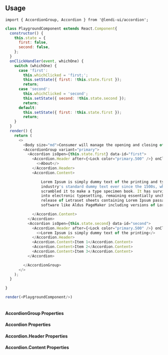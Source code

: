 
## Usage

```
import { AccordionGroup, Accordion } from '@lendi-ui/accordion';
```

```js
class PlaygroundComponent extends React.Component{
  constructor() {
    this.state = {
      first: false,
      second: false,
    };
  }
  onClickHandler(event, whichOne) {
    switch (whichOne) {
      case 'first':
        this.whichClicked = 'first;';
        this.setState({ first: !this.state.first });
        return;
      case 'second':
        this.whichClicked = 'second';
        this.setState({ second: !this.state.second });
        return;
      default:
        this.setState({ first: !this.state.first });
        return;
    }
  }
  render() {
    return (
      <>
        <Body size="md">Consumer will manage the opening and closing of the Accordion</Body>
        <AccordionGroup variant="primary">
          <Accordion isOpen={this.state.first} data-id="first">
            <Accordion.Header after={<Lock color="primary.500" />} onClick={(event) => this.onClickHandler(event, 'first')}>
              <>About</>
            </Accordion.Header>
            <Accordion.Content>

                Lorem Ipsum is simply dummy text of the printing and typesetting industry. Lorem Ipsum has been the
                industry's standard dummy text ever since the 1500s, when an unknown printer took a galley of type and
                scrambled it to make a type specimen book. It has survived not only five centuries, but also the leap
                into electronic typesetting, remaining essentially unchanged. It was popularised in the 1960s with the
                release of Letraset sheets containing Lorem Ipsum passages, and more recently with desktop publishing
                software like Aldus PageMaker including versions of Lorem Ipsum.

            </Accordion.Content>
          </Accordion>
          <Accordion isOpen={this.state.second} data-id="second">
            <Accordion.Header after={<Lock color="primary.500" />} onClick={(event) => this.onClickHandler(event, 'second')}>
              <>Lorem Ipsum is simply dummy text of the printing</>
            </Accordion.Header>
            <Accordion.Content>Item 1</Accordion.Content>
            <Accordion.Content>Item 2</Accordion.Content>
            <Accordion.Content>Item 3</Accordion.Content>
          </Accordion>

        </AccordionGroup>
      </>
    );
  }

}

render(<PlaygroundComponent/>)
            
```

#### AccordionGroup Properties
<PropTable>
  <PropTable.Entry name="children" type="React.ReactNode" description="The AccordionGroup content"/>
  <PropTable.Entry name="isOpen" type="boolean" defaultValue="false" description="To control opening and closing of Accordion Group"/>
  <PropTable.Entry name="variant" type="string" defaultValue="primary" description="To control the UI variation of the Accordion. ('primary', 'emphasis' or 'empty')"/>
</PropTable>


#### Accordion Properties
<PropTable>
  <PropTable.Entry name="children" type="React.ReactNode" description="The Accordion content"/>
  <PropTable.Entry name="isDisabled" type="boolean" defaultValue="false" description="To disable accordion"/>
  <PropTable.Entry name="isOpen" type="boolean" defaultValue="false" description="To control opening and closing of accordion"/>
</PropTable>


#### Accordion.Header Properties
<PropTable>
  <PropTable.Entry name="after" type="React.ReactNode" description="The after icon on Accordion header"/>
  <PropTable.Entry name="onClick" type="(event:React.SyntheticEvent) => void" description="Handle the click event"/>
</PropTable>


#### Accordion.Content Properties
<PropTable>
  <PropTable.Entry name="children" type="React.ReactNode" description="The Accordion content"/>
</PropTable>
